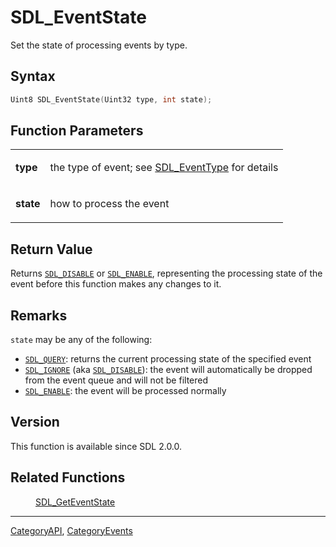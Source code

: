= SDL_EventState =

Set the state of processing events by type.

== Syntax ==

<syntaxhighlight lang='c'>
Uint8 SDL_EventState(Uint32 type, int state);
</syntaxhighlight>

== Function Parameters ==

{|
|'''type'''
|the type of event; see [[SDL_EventType]] for details
|-
|'''state'''
|how to process the event
|}

== Return Value ==

Returns <code>[[SDL_DISABLE]]</code> or <code>[[SDL_ENABLE]]</code>,
representing the processing state of the event before this function makes
any changes to it.

== Remarks ==

<code>state</code> may be any of the following:

* <code>[[SDL_QUERY]]</code>: returns the current processing state of the specified event
* <code>[[SDL_IGNORE]]</code> (aka <code>[[SDL_DISABLE]]</code>): the event will automatically be dropped from the event queue and will not be filtered
* <code>[[SDL_ENABLE]]</code>: the event will be processed normally

== Version ==

This function is available since SDL 2.0.0.

== Related Functions ==

:[[SDL_GetEventState]]

----
[[CategoryAPI]], [[CategoryEvents]]


